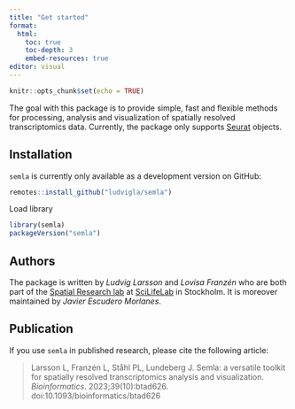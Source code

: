 ```yaml
---
title: "Get started"
format: 
  html:
    toc: true
    toc-depth: 3
    embed-resources: true
editor: visual
---
```


```r
knitr::opts_chunk$set(echo = TRUE)
```

The goal with this package is to provide simple, fast and flexible methods for processing, analysis and visualization of spatially resolved transcriptomics data. Currently, the package only supports [Seurat](https://satijalab.org/seurat/) objects.

## Installation

`semla` is currently only available as a development version on GitHub:

```r
remotes::install_github("ludvigla/semla")
```

Load library

```r
library(semla)
packageVersion("semla")
```

## Authors

The package is written by *Ludvig Larsson* and *Lovisa Franzén* who are both part of the [Spatial Research lab](https://www.spatialresearch.org/) at [SciLifeLab](https://www.scilifelab.se/) in Stockholm. It is moreover maintained by *Javier Escudero Morlanes*.

## Publication

If you use `semla` in published research, please cite the following article:

> Larsson L, Franzén L, Ståhl PL, Lundeberg J. Semla: a versatile toolkit for spatially resolved transcriptomics analysis and visualization. *Bioinformatics*. 2023;39(10):btad626. doi:10.1093/bioinformatics/btad626

<br>

